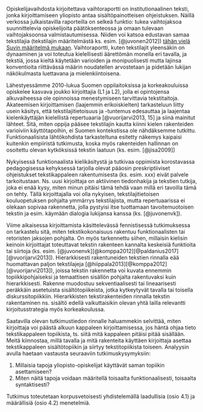 ﻿

Opiskelijavaihdosta kirjoitettava vaihtoraportti on institutionaalinen teksti, jonka kirjoittamiseen yliopisto antaa sisältöpainotteisen ohjeistuksen. Näillä verkossa julkaistavilla raporteilla on selkeä funktio: tukea vaihtojaksoa suunnittelevia opiskelijoita päätöksenteossa ja omaan tulevaan vaihtojaksoonsa valmistautumisessa. Niiden voi katsoa edustavan samaa tekstilajia (tekstilajin määritelmästä ks. esim. [@juvonen2012]) [tähän vielä Suvin määritelmä mukaan](Swales 1990, 45-58). Vaihtoraportti, kuten tekstilajit yleensäkin on dynaaminen ja voi toteutua kielellisesti äärettömän monella eri tavalla, ja tekstiä, jossa kieltä käytetään varioiden ja monipuolisesti mutta lajinsa konventioita riittävässä määrin noudatellen arvostetaan ja pidetään lukijan näkökulmasta luettavana ja mielenkiintoisena.

Lähestyessämme 2010-lukua Suomen oppilaitoksissa ja korkeakouluissa opiskelee kasvava joukko kirjoittajia (L1 ja L2), jolla ei opintojensa alkuvaiheessa ole opinnoissa menestymiseen tarvittavia tekstitaitoja.   Akateemisen kirjoittamisen (laajemmin erikoiskielten) tarkasteluun liitty usein käsitys, että tekstilajitietoisuus ja -tuntemus edesauttaa ja laajentaa kielenkäyttäjän kielellistä repertuaaria [@vuorijarvi2013, 15] ja siinä mainitut lähteet. Sitä, miten oppija pääsee tekstilajin kautta kiinni kielen rakenteiden varioiviin käyttötapoihin, ei Suomen kontekstissa ole nähdäksemme tutkittu. Funktionaalisista lähtökohdista tarkasteltuna esitetty näkemys kaipaisi kuitenkin empiiristä tutkimusta, koska myös rakenteiden hallinnan on osoitettu olevan kytköksissä tekstin laatuun (ks. esim. [@jisa2009]]

Nykyisessä funktionaalista kielikäsitystä ja tutkivaa oppimista korostavassa pedagogisessa kehyksessä tarjolla olevat pääosin preskriptiiviset ohjeistukset tekstikappaleen rakentumisesta (ks. esim. xxx) eivät palvele tarkoitustaan. Ns. uusi kirjoittaja on aktiivinen tiedonhakija ja tekstien tutkija, joka ei enää kysy, miten minun pitäisi tämä tehdä vaan millä eri tavoilla tämä on tehty. Tällä kirjoittajalla voi olla nykyisen, tekstilajitietoisen kouluopetuksen pohjalta ymmärrys tekstilajista, mutta repertuaarissa ei olekaan sopivaa rakennetta, jolla pystyisi itse tuottamaan tavoitemuotoisen tekstin ja esim. käymään dialogia lukijansa kanssa (ks. [@juvonenvk]). 

Viime aikaisessa kirjoittamista käsittelevässä fennistisessä tutkimuksessa on tarkastelu sitä, miten tekstikokonaisuus rakentuu funktionaalisten tai retoristen jaksojen pohjalta. On myös tarkennettu siihen, millaisin kielisin keinoin kirjoittajat toteuttavat tekstin rakenteen kannalta keskeisiä funktioita tai siirtoja (ks. esim. [@juvonenvk][@komppa2012][@paldanius2017][@vuorijarvi2013]). Hierarkkisesti rakentuneiden tekstien rinnalla eää huomattavan paljon tekstilajeja [@hiippala2013][@komppa2012][@vuorijarvi2013]), joissa tekstin rakennetta voi kuvata ennemmin topiikkipohjaiseksi ja temaattisen sisällön pohjalta rakentuvaksi kuin hierarkkisesti. Rakenne muodostuu sekventiaalisesti tai lineaarisesti peräkkäin asetetuista sisältötopiikeista, jotka kytkeytyvät tavalla tai toisella diskurssitopiikkiin. Hierarkkisten tekstirakenteiden rinnalla tekstin rakentaminen ns. sisältö edellä vaikuttaisikin olevan yhtä lailla relevantti kirjoitusstrategia myös korkeakoulussa.

Saatavilla olevan tutkimustiedon rinnalle haluammekin selvittää, miten kirjoittaja voi päästä alkuun kappaleen kirjoittamisessa, jos häntä ohjaa tieto tekstikappaleen topiikista, ts. siitä mitä kappaleen pitäisi pitää sisällään. Meitä kiinnostaa, millä tavalla ja mitä rakenteita käyttäen kirjoittaja asettaa tekstikappaleen sisältötopiikin ja siirtyy tekstitopiikista toiseen. Analyysin avulla haetaan vastausta seuraaviin tutkimuskysymyksiin: 

1) Millaisia tapoja yliopisto-opiskelijat käyttävät saman topiikin asettamiseen?
2) Miten näitä tapoja voidaan määritellä toisaalta funktionaalisesti, toisaalta syntaktisesti?

Tutkimus toteutetaan korpusvetoisesti yhdistelemällä laadullisia (osio 4.1) ja määrällisiä (osio 4.2) menetelmiä. 
